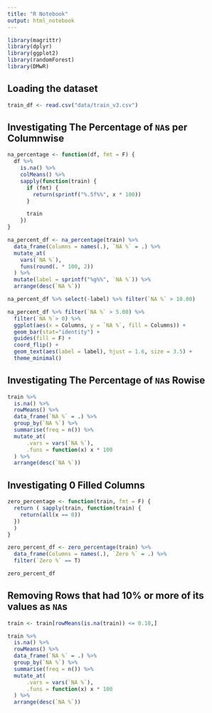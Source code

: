 ```yaml
---
title: "R Notebook"
output: html_notebook
---
```


```r
library(magrittr)
library(dplyr)
library(ggplot2)
library(randomForest)
library(DMwR)
```
## Loading the dataset

```r
train_df <- read.csv("data/train_v3.csv")
```

## Investigating The Percentage of `NA`s per Columnwise
```r
na_percentage <- function(df, fmt = F) {
  df %>%
    is.na() %>%
    colMeans() %>%
    sapply(function(train) {
      if (fmt) {
        return(sprintf("%.5f%%", x * 100))
      }

      train
    })
}

na_percent_df <- na_percentage(train) %>%
  data_frame(Columns = names(.), `NA %` = .) %>%
  mutate_at(
    vars(`NA %`),
    funs(round(. * 100, 2))
  ) %>%
  mutate(label = sprintf("%g%%", `NA %`)) %>%
  arrange(desc(`NA %`))

na_percent_df %>% select(-label) %>% filter(`NA %` > 10.00)
```

```r
na_percent_df %>% filter(`NA %` > 5.00) %>%
  filter(`NA %`> 0) %>%
  ggplot(aes(x = Columns, y = `NA %`, fill = Columns)) +
  geom_bar(stat="identity") +
  guides(fill = F) +
  coord_flip() +
  geom_text(aes(label = label), hjust = 1.6, size = 3.5) +
  theme_minimal()
```

## Investigating The Percentage of `NA`s Rowise
```r
train %>%
  is.na() %>%
  rowMeans() %>%
  data_frame(`NA %` = .) %>%
  group_by(`NA %`) %>%
  summarise(freq = n()) %>%
  mutate_at(
      .vars = vars(`NA %`),
      .funs = function(x) x * 100
  ) %>%
  arrange(desc(`NA %`))
```


## Investigating 0 Filled Columns

```r
zero_percentage <- function(train, fmt = F) {
  return ( sapply(train, function(train) {
    return(all(x == 0))
  })
  )
}
```

```r
zero_percent_df <- zero_percentage(train) %>%
  data_frame(Columns = names(.), `Zero %` = .) %>%
  filter(`Zero %` == T)

zero_percent_df
```

## Removing Rows that had 10% or more of its values as `NA`s

```r
train <- train[rowMeans(is.na(train)) <= 0.10,]

train %>%
  is.na() %>%
  rowMeans() %>%
  data_frame(`NA %` = .) %>%
  group_by(`NA %`) %>%
  summarise(freq = n()) %>%
  mutate_at(
      .vars = vars(`NA %`),
      .funs = function(x) x * 100
  ) %>%
  arrange(desc(`NA %`))
```
